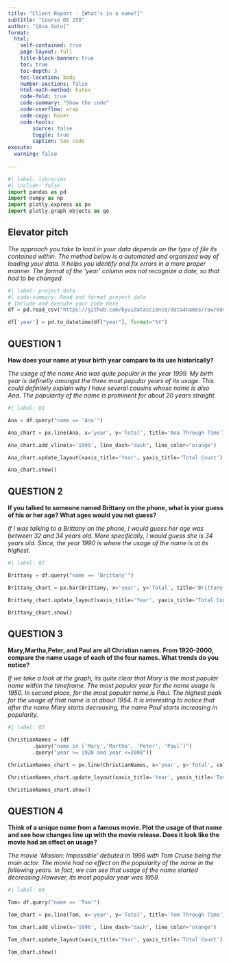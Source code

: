 ```yaml
---
title: "Client Report - [What's in a name?]"
subtitle: "Course DS 250"
author: "[Ana Soto]"
format:
  html:
    self-contained: true
    page-layout: full
    title-block-banner: true
    toc: true
    toc-depth: 3
    toc-location: body
    number-sections: false
    html-math-method: katex
    code-fold: true
    code-summary: "Show the code"
    code-overflow: wrap
    code-copy: hover
    code-tools:
        source: false
        toggle: true
        caption: See code
execute: 
  warning: false
    
---
```


```python
#| label: libraries
#| include: false
import pandas as pd
import numpy as np
import plotly.express as px
import plotly.graph_objects as go
```


## Elevator pitch

_The approach you take to load in your data depends on the type of file its contained within. The method below is a automated and organized way of loading your data. It helps you identify and fix errors in a more proper manner. The format of the 'year' column was not recognize a date, so that had to be changed._

```python
#| label: project data
#| code-summary: Read and format project data
# Include and execute your code here
df = pd.read_csv("https://github.com/byuidatascience/data4names/raw/master/data-raw/names_year/names_year.csv")

df['year'] = pd.to_datetime(df["year"], format="%Y")

```


## QUESTION 1

__How does your name at your birth year compare to its use historically?__

_The usage of the name Ana was quite popular in the year 1999. My birth year is definetly amongst the three most popular years of its usage. This could definitely explain why I have several cousins whose name is also Ana. The popularity of the name is prominent for about 20 years straight._

```python
#| label: Q1 

Ana = df.query("name == 'Ana'")

Ana_chart = px.line(Ana, x='year', y='Total', title='Ana Through Time')

Ana_chart.add_vline(x='1999', line_dash="dash", line_color="orange")

Ana_chart.update_layout(xaxis_title='Year', yaxis_title='Total Count')

Ana_chart.show()

```


## QUESTION 2

__If you talked to someone named Brittany on the phone, what is your guess of his or her age? What ages would you not guess?__

_If I was talking to a Brittany on the phone, I would guess her age was between 32 and 34 years old. More specifically, I would guess she is 34 years old. Since, the year 1990 is where the usage of the name is at its highest._

```python
#| label: Q2

Brittany = df.query("name == 'Brittany'")

Brittany_chart = px.bar(Brittany, x='year', y='Total', title='Brittany Through Time')

Brittany_chart.update_layout(xaxis_title='Year', yaxis_title='Total Count')

Brittany_chart.show()

```


## QUESTION 3

__Mary,Martha,Peter, and Paul are all Christian names. From 1920-2000, compare the name usage of each of the four names. What trends do you notice?__

_If we take a look at the graph, its quite clear that Mary is the most popular name within the timeframe. The most popular year for the name usage is 1950. In second place, for the most popular name,is Paul. The highest peak for the usage of that name is at about 1954. It is interesting to notice that after the name Mary starts decreasing, the name Paul starts increasing in popularity. _

```python
#| label: Q3

ChristianNames = (df
        .query("name in ['Mary','Martha', 'Peter', 'Paul']")
        .query("year >= 1920 and year <=2000"))

ChristianNames_chart = px.line(ChristianNames, x='year', y='Total', color = 'name', title='Mary, Martha, Peter and Paul Through Time')

ChristianNames_chart.update_layout(xaxis_title='Year', yaxis_title='Total Count', legend_title=' ')

ChristianNames_chart.show()

```

## QUESTION 4

__Think of a unique name from a famous movie. Plot the usage of that name and see how changes line up with the movie release. Does it look like the movie had an effect on usage?__

_The movie 'Mission: Impossible' debuted in 1996 with Tom Cruise being the main actor. The movie had no effect on the popularity of the name in the following years. In fact, we can see that usage of the name started decreasing.However, its most popular year was 1959._

```python
#| label: Q4

Tom= df.query("name == 'Tom'")

Tom_chart = px.line(Tom, x='year', y='Total', title='Tom Through Time')

Tom_chart.add_vline(x='1996', line_dash="dash", line_color="orange")

Tom_chart.update_layout(xaxis_title='Year', yaxis_title='Total Count')

Tom_chart.show()

```

             